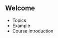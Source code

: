 ## Welcome

- <Link href="/content/topics">
    <a>Topics</a>
  </Link>
- <Link href="/content/course-introduction">
    <a>Example</a>
  </Link>
- <Link href="/content/course-introduction">
    <a>Course Introduction</a>
  </Link>
